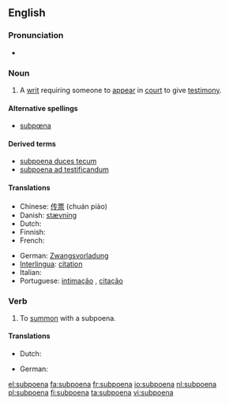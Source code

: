 ==English==

===Pronunciation===
* {{audio|en-us-subpoena.ogg|Audio (US)}}

===Noun===
{{wikipedia}}
{{en-noun}}

# {{legal}} A [[writ]] requiring someone to [[appear]] in [[court]] to give [[testimony]].

====Alternative spellings====
* [[subpœna]]

====Derived terms====
* [[subpoena duces tecum]]
* [[subpoena ad testificandum]]

====Translations====
{{trans-top|writ requiring someone to appear in court to give testimony}}
* Chinese: [[传票]] (chuán piào)
* Danish: [[stævning]] {{f}}
* Dutch: {{t+|nl|dagvaarding|f}}
* Finnish: {{t+|fi|kutsu}}
* French: {{t+|fr|citation|f}}
{{trans-mid}}
* German: [[Zwangsvorladung]] {{f}}
* [[Interlingua]]: [[citation]]
* Italian: {{t-|it|convocazione|f}}
* Portuguese: [[intimação]] {{f}}, [[citação]] {{f}}
{{trans-bottom}}

===Verb===
{{en-verb}}

# To [[summon]] with a subpoena.

====Translations====
{{trans-top|to summon with a subpoena}}
* Dutch: {{t|nl|dagvaarden}}
{{trans-mid}}
* German: {{t|de|zwangsvorladen}}
{{trans-bottom}}

[[el:subpoena]]
[[fa:subpoena]]
[[fr:subpoena]]
[[io:subpoena]]
[[nl:subpoena]]
[[pl:subpoena]]
[[fi:subpoena]]
[[ta:subpoena]]
[[vi:subpoena]]